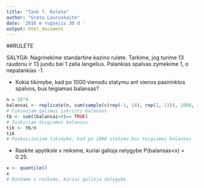 ---
title: "Task 7. Rulete"
author: "Greta Lauruskaite"
date: '2016 m rugsėjis 30 d '
output: html_document
---

##RULETE

SALYGA: Nagrinekime standartine kazino rulete. Tarkime, jog turime 13 raudonu ir 13 juodu bei 1 zalia langelius. Palankias spalvas zymekime 1, o nepalankias -1. 

* Kokia tikimybe, kad po 1000 vienodu statymu ant vienos pasirinktos spalvos, bus teigiamas balansas? 

```{r S}
n = 10^4
balansai <- replicate(n, sum(sample(c(rep(-1, 14), rep(1, 13)), 1000, replace = TRUE)))
# Fiksuojam galimus iskristi balansus
tb <- sum((balansai>0)== TRUE)
# Isskiriam teigiamus balansus
tik <- tb/n
tik
# Paskaiciuojam tikimybe, kad po 1000 statymu bus teigiamas balansas
```

* Raskite apytiksle x reiksme, kuriai galioja nelygybe P(balansas<x) = 0.25.

```{r S}
x <- quantile()
x
# Randame x reiksme, kuriai galioja nelygybe
```
